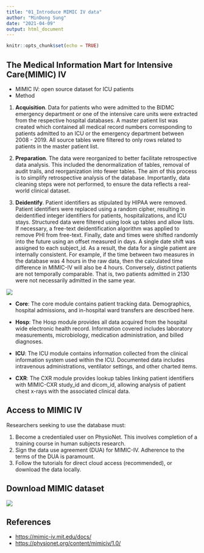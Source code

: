 ```yaml
---
title: "01_Introduce MIMIC IV data"
author: "MinDong Sung"
date: "2021-04-09"
output: html_document
---
```


```r
knitr::opts_chunk$set(echo = TRUE)
```

## The Medical Information Mart for Intensive Care(MIMIC) IV

-   MIMIC IV: open source dataset for ICU patients
-   Method

1.  **Acquisition**. Data for patients who were admitted to the BIDMC emergency department or one of the intensive care units were extracted from the respective hospital databases. A master patient list was created which contained all medical record numbers corresponding to patients admitted to an ICU or the emergency department between 2008 - 2019. All source tables were filtered to only rows related to patients in the master patient list.

2.  **Preparation**. The data were reorganized to better facilitate retrospective data analysis. This included the denormalization of tables, removal of audit trails, and reorganization into fewer tables. The aim of this process is to simplify retrospective analysis of the database. Importantly, data cleaning steps were not performed, to ensure the data reflects a real-world clinical dataset.

3.  **Deidentify**. Patient identifiers as stipulated by HIPAA were removed. Patient identifiers were replaced using a random cipher, resulting in deidentified integer identifiers for patients, hospitalizations, and ICU stays. Structured data were filtered using look up tables and allow lists. If necessary, a free-text deidentification algorithm was applied to remove PHI from free-text. Finally, date and times were shifted randomly into the future using an offset measured in days. A single date shift was assigned to each subject_id. As a result, the data for a single patient are internally consistent. For example, if the time between two measures in the database was 4 hours in the raw data, then the calculated time difference in MIMIC-IV will also be 4 hours. Conversely, distinct patients are not temporally comparable. That is, two patients admitted in 2130 were not necessarily admitted in the same year.

![](src/mimiciv_homepage.png)

-   **Core**: The core module contains patient tracking data. Demographics, hospital admissions, and in-hospital ward transfers are described here.

-   **Hosp**: The Hosp module provides all data acquired from the hospital wide electronic health record. Information covered includes laboratory measurements, microbiology, medication administration, and billed diagnoses.

-   **ICU**: The ICU module contains information collected from the clinical information system used within the ICU. Documented data includes intravenous administrations, ventilator settings, and other charted items.

-   **CXR**: The CXR module provides lookup tables linking patient identifiers with MIMIC-CXR study_id and dicom_id, allowing analysis of patient chest x-rays with the associated clinical data.

## Access to MIMIC IV

Researchers seeking to use the database must:

1.  Become a credentialed user on PhysioNet. This involves completion of a training course in human subjects research.
2.  Sign the data use agreement (DUA) for MIMIC-IV. Adherence to the terms of the DUA is paramount.
3.  Follow the tutorials for direct cloud access (recommended), or download the data locally.

## Download MIMIC dataset

![](src/mimiciv_download.png)

## References

-   <https://mimic-iv.mit.edu/docs/>
-   <https://physionet.org/content/mimiciv/1.0/>
